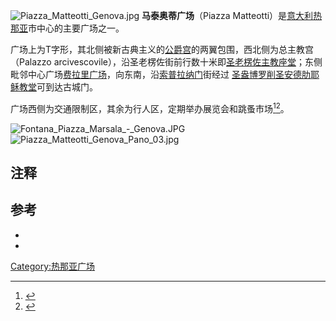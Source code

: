 {{coord|44.40707|N|8.93256|E|display=title|notes=<ref>Coordinate prese da [[OpenStreetMap|OpenStreetMap]].</ref>}}
[[File:Piazza_Matteotti_Genova.jpg|thumb]]
'''马泰奥蒂广场'''（Piazza Matteotti）是[[意大利|意大利]][[热那亚|热那亚]]市中心的主要广场之一。

广场上为T字形，其北侧被新古典主义的[[总督宫_(热那亚)|公爵宫]]的两翼包围，西北侧为总主教宫（Palazzo arcivescovile），沿圣老楞佐街前行数十米即[[圣老楞佐主教座堂|圣老楞佐主教座堂]]；东侧毗邻中心广场[[费拉里广场|费拉里广场]]，向东南，沿[[索普拉纳门|索普拉纳门]]街经过 [[圣盎博罗削圣安德肋耶稣教堂|圣盎博罗削圣安德肋耶稣教堂]]可到达古城门。

广场西侧为交通限制区，其余为行人区，定期举办展览会和跳蚤市场<ref name="antiquariato">{{cite web|title=Mercatini antiquariato |url=http://www.artedelmobileantico.com/web/mercatini/mercatini-antiquariato-italia/498-mercatini-antiquariato-liguria.html|accessdate=2013-05-15}}</ref><ref name="gastronomici">{{cite web|title=Mercatino dei sapori |url=http://www.mercatinodeisapori.it/info.php?id=5|accessdate=2013-05-15}}</ref>。

[[File:Fontana_Piazza_Marsala_-_Genova.JPG|thumb]]
[[File:Piazza_Matteotti_Genova_Pano_03.jpg|thumb]]

== 注释 ==

{{Reflist|2}}

==参考==
* {{cite book | author=Alberta Bedocchi | coauthor=Emanuela Profumo| title= I caruggi di Genova| editor= Newton Compton| year=2007| id=ISBN 8854109290| }}
* {{cite book | author=Piera Melli| title= La Città ritrovata : archeologia urbana a Genova, 1984-1994| editor= Tormena Editore| location= Genova| year=1996| id=ISBN 8886017626}}

[[Category:热那亚广场|Category:热那亚广场]]